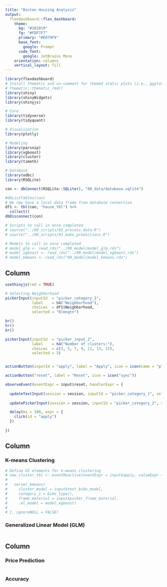```yaml
---
title: "Boston Housing Analysis"
output: 
  flexdashboard::flex_dashboard:
    theme:
      bg: "#101010"
      fg: "#FDF7F7" 
      primary: "#ED79F9"
      base_font:
        google: Prompt
      code_font:
        google: JetBrains Mono
    orientation: columns
    vertical_layout: fill
---
```


```r
library(flexdashboard)
# Install thematic and un-comment for themed static plots (i.e., ggplot2)
# thematic::thematic_rmd()
library(shiny)
library(shinyWidgets)
library(shinyjs)

# Core
library(tidyverse)
library(tidyquant)

# Visualization
library(plotly)

# Modeling
library(parsnip)
library(xgboost)
library(cluster)
library(timetk)

# Database
library(odbc)
library(RSQLite)

con <- dbConnect(RSQLite::SQLite(), "00_data/database.sqlite")

#dbListTables(con)
# We now have a local data frame from database connection
df1 <- tbl(con, "house_tbl") %>%
  collect()
dbDisconnect(con)

# Scripts to call in once completed
# source("../00_scripts/02_process_data.R")
# source("../00_scripts/03_make_predictions.R")

# Models to call in once completed
# model_glm <- read_rds("../00_model/model_glm.rds")
# model_xgboost <- read_rds("../00_model/model_xgboost.rds")
# model_kmeans <- read_rds("00_model/model_kmeans.rds") 
```

Column {.sidebar}
-----------------------------------------------------------------------

```r
useShinyjs(rmd = TRUE)

# Selecting Neighborhood
pickerInput(inputId  = "picker_category_1", 
            label    = h4("Neighborhood"),
            choices  = df1$Neighborhood, 
            selected = "Blmngtn")

br()
hr()
br()

pickerInput(inputId  = "picker_input_2", 
            label    = h4("Number of clusters:"), 
            choices  = c(3, 5, 7, 9, 11, 13, 15), 
            selected = 5)


actionButton(inputId = "apply", label = "Apply", icon = icon(name = "play", lib = "font-awesome"))

actionButton("reset", label = "Reset", icon = icon("sync"))

observeEvent(eventExpr = input$reset, handlerExpr = {
  
  updateTextInput(session = session, inputId = "picker_category_1", selected = "Blmngtn")
  
  updatePickerInput(session = session, inputId = "picker_category_2", selected = 5)

  delay(ms = 300, expr = {
    click(id = "apply")
  })
  
})
```

Column {data-width=650 .tabset}
-----------------------------------------------------------------------

### K-means Clustering

```r
# Define UI elements for k-means clustering
# new_cluster_tbl <- eventReactive(eventExpr = input$apply, valueExpr = {
#   
#   server_kmeans(
#     cluster_model = input$text_bike_model, 
#     category_1 = bike_type(), 
#     frame_material = input$picker_frame_material, 
#     .ml_model = model_xgboost)
#   
# }, ignoreNULL = FALSE)
```

### Generalized Linear Model (GLM)

```r

```

Column {data-width=350}
-----------------------------------------------------------------------

### Price Prediction

```r

```

### Accuracy

```r

```

